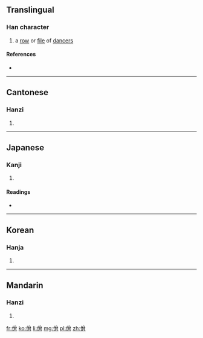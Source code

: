 ==Translingual==

===Han character===
{{Han char|rn=9|rad=人|as=06|sn=8|four=2822<sub>7</sub>|canj=人金月 (OCB)|ids=⿰[[亻]][[䏌]]}}

# a [[row]] or [[file]] of [[dancer]]s

====References====
* {{Han ref|kx=0101.030|dkj=00572|dj=0213.110|hdz=10150.060|uh=4F7E|ud=20350|bh=A8DB|bd=43227}}

----

==Cantonese==

===Hanzi===
{{yue-hanzi|jyut=|y=yat6}}

# {{defn|lang=yue|sort=人06}}

----

==Japanese==

===Kanji===
{{ja-kanji|grade=|rs=人06}}

# {{defn|lang=ja|sort=人06}}

====Readings====
* {{ja-readings|on=[[いつ]] (itsu), [[いち]] (ichi)|kun=[[やすい]] (yasui), [[やすんずる]] (yasunzuru)}}

----

==Korean==

===Hanja===
{{ko-hanja|hangeul=[[일]]|rv=il|mr=il}}

# {{defn|lang=ko|sort=人06}}

----

==Mandarin==

===Hanzi===
{{cmn-hanzi|pin=[[yì]] ([[yi4]])|wg=i<sup>4</sup>}}

# {{defn|lang=cmn|sort=人06}}

[[fr:佾]]
[[ko:佾]]
[[li:佾]]
[[mg:佾]]
[[pl:佾]]
[[zh:佾]]
